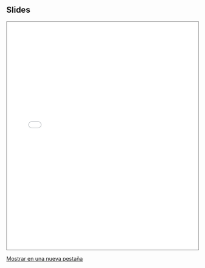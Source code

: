 :::{.column-page}
## Slides
```{=html}
<iframe class="slide-deck", style="width:100%;height:600px; border:1px solid gray;" src="introduccion_r_espacial.html"></iframe>
```

[Mostrar en una nueva pestaña](introduccion_r_espacial.html){target="_blank"}
:::